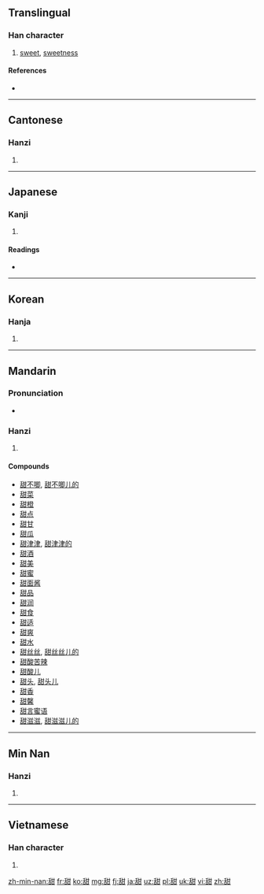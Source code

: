 {{also|甛}}
==Translingual==

===Han character===
{{Han char|rn=99|rad=甘|as=06|sn=11|four=2467<sub>0</sub>|canj=竹口廿一 (HRTM)}}

# [[sweet]], [[sweetness]]

====References====
* {{Han ref|kx=0754.130|dkj=21656|dj=1161.060|hdz=42414.090|uh=751C|ud=29980|bh=B2A2|bd=45730}}

----

==Cantonese==

===Hanzi===
{{yue-hanzi|jyut=|y=tim4}}

# {{defn|lang=yue|sort=甘06}}

----

==Japanese==

===Kanji===
{{ja-kanji|grade=|rs=甘06}}

# {{defn|lang=ja|sort=甘06}}

====Readings====
* {{ja-readings|on=[[てん]] (ten)|kun=[[うまい]] (umai)}}

----

==Korean==

===Hanja===
{{ko-hanja|hangeul=첨|eumhun=|rv=cheom|mr=ch'ŏm|y=chem}}

# {{defn|lang=ko|sort=甘06}}

----

==Mandarin==

===Pronunciation===
* {{audio|Zh-tián.ogg|Audio}}

===Hanzi===
{{cmn-hanzi|pin=[[tián]] ([[tian2]])|wg=t'ien<sup>2</sup>}}

# {{defn|lang=cmn|sort=甘06}}

====Compounds====
* [[甜不唧]], [[甜不唧儿的]]
* [[甜菜]]
* [[甜橙]]
* [[甜点]]
* [[甜甘]]
* [[甜瓜]]
* [[甜津津]], [[甜津津的]]
* [[甜酒]]
* [[甜美]]
* [[甜蜜]]
* [[甜面酱]]
* [[甜品]]
* [[甜润]]
* [[甜食]]
* [[甜适]]
* [[甜爽]]
* [[甜水]]
* [[甜丝丝]], [[甜丝丝儿的]]
* [[甜酸苦辣]]
* [[甜酸儿]]
* [[甜头]], [[甜头儿]]
* [[甜香]]
* [[甜馨]]
* [[甜言蜜语]]
* [[甜滋滋]], [[甜滋滋儿的]]

----

==Min Nan==

===Hanzi===
{{nan-hanzi|poj=tiⁿ}}

# {{defn|lang=nan}}

----

==Vietnamese==

===Han character===
{{vi-hantu|[[điềm]]|rs=甘06}}

# {{defn|lang=vi|sort=甘06}}

[[zh-min-nan:甜]]
[[fr:甜]]
[[ko:甜]]
[[mg:甜]]
[[fj:甜]]
[[ja:甜]]
[[uz:甜]]
[[pl:甜]]
[[uk:甜]]
[[vi:甜]]
[[zh:甜]]
